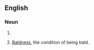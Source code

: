 ==English==

===Noun===
{{infl|en|noun}}

# {{plural of|[[calvity]]}}
# {{context|as singular}} [[bald|Baldness]], the condition of being bald.